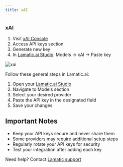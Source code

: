 ```yaml
---
title: xAI
---
```


[xAI Console]: https://console.x.ai/

[Lamatic.ai Studio]: https://studio.lamatic.ai
[Lamatic support]: https://support.lamatic.ai

### xAI 
1. Visit [xAI Console][xAI Console]
2. Access API keys section
3. Generate new key
4. In [Lamatic.ai Studio]: Models → xAI → Paste key

![xai](./img/xai.png)

Follow these general steps in Lamatic.ai:
1. Open your [Lamatic.ai Studio]
2. Navigate to Models section
3. Select your desired provider
4. Paste the API key in the designated field
5. Save your changes

## Important Notes
- Keep your API keys secure and never share them
- Some providers may require additional setup steps
- Regularly rotate your API keys for security
- Test your integration after adding each key


Need help? Contact [Lamatic support]